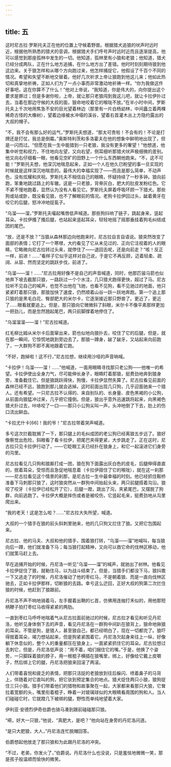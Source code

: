 ```yaml
---
---
---
```

title: 五
---




这时尼古拉·罗斯托夫正在他的位置上守候着野兽。根据猎犬追狼的吠声时远时近，根据他所熟悉的猎犬的音调，根据猎犬手们呼号声时远时近而且逐渐提高，他可以感觉到那座孤林中发生的一切。他知道，孤林里有小狼和老狼；他知道，猎犬已经分成两队，正在什么地方追捕，在什么地方出了差错。他时时刻刻期待狼到他这边来。关于狼怎样和从哪个方向跑过来，他怎样捕捉它，他假设了千百个不同的情况。希望和失望不断地交替着。他好几次祈求上帝让狼跑到他这儿来；他如此热切和真挚地祈祷，正如人们为了一点小事而非常激动地祈祷一样。“你为我做这件好事吧，这在你算不了什么！”他对上帝说，“我知道，你是伟大的，向你提出这个要求是罪过；但是多谢你啦，上帝，就让那只老狼闯到我这儿吧，就让卡拉伊扑过去，当着在那边守候的大叔的面，狠命地咬着它的喉咙不放。”在半小时中间，罗斯托夫上千次地用焦急不安的目光望着林边（那里有一片白杨幼林，中间矗立着两棵稀奇古怪的大橡树），望着边缘被水冲塌的溪谷，望着右首灌木丛上方隐约露出的大叔的帽子。

“不，我不会有那么好的运气，”罗斯托夫想道，“那太可贵啦！不会有的！不论是打牌还是打仗，我总是倒霉。”奥斯特利茨和多洛霍夫在他的想象中鲜明地出现了，但是一闪而过。“但愿在我一生中能猎到一只老狼，我没有更多的奢望！”他想道，他集中听觉和视力，不住地向左望，又向右望，侧耳细听那猎犬吠声极细微的差别。他又向右仔细看一眼，他看见空旷的田野上一个什么东西朝他跑来。“不，这不可能！”罗斯托夫想，他深沉地喘息起来，正如一个人在他久已盼望的事一旦实现的时候就是这样深沉地喘息的。最伟大的幸福实现了——而且是那么简单，不动声色，没有炫耀和庆祝。罗斯托夫不相信自己的眼睛，怀疑持续了一秒多钟。狼向前跑，笨重地跳过路上的车辙。这是一只老狼，背脊灰白，肥大的肚皮发粉红色。它不紧不慢地跑着，显然认为没有人看见它。罗斯托夫屏着呼吸环顾一下猎犬。那些狗或站或卧，既没看见狼，也不了解眼前的情况。老狗卡拉伊回过头，龇着黄牙在咬它的后腿，怒冲冲地捉虱子。

“乌溜——溜，”罗斯托夫嘬起嘴唇低声喊道。那些狗抖响了链子，跳起身来，竖起耳朵。卡拉伊搔了搔后腿，也站起来竖起耳朵，轻轻地摇了摇那垂挂着狗毛纠结成团的尾巴。

“放，还是不放？”当狼从森林那边向他跑来时，尼古拉自言自语说。狼突然改变了面部的表情；它打了一个寒噤，大约看见了它从未见过的、正向它注视着的人的眼睛，它略微向尼古拉转过头来，就停住了——退回去呢，还是向前走？“咳！反正一样，前进！……”看样子它似乎这样对自己说，于是它不再反顾，迈着轻柔、疏阔、从容、然而坚定的跳跃步伐，前进了。

“乌溜——溜！……”尼古拉用好像不是自己的声音喊道，同时，他那匹骏马箭也似地奔下坡去截那只狼，一路跃过一个个水洼，几只猎犬跑得更快，超过了马。尼古拉听不见自己的喊声，也觉不出他在飞驰，也看不见狗，看不见驰过的地面，他只紧紧盯着那只狼，那狼加快了速度，仍然顺着山谷一跃一跃地奔跑。第一个追上那只狼的是黑毛白花、臀部肥大的米尔卡，它逐渐接近那只野兽了。更近了，更近了……眼看就要追上。但是，那只狼向它微微斜了斜眼，米尔卡不像平素那样更加一把劲儿，而是忽然翘起尾巴，两只前脚撑着地停住了。

“乌溜溜溜——溜！”尼古拉喊道。

红毛柳比姆从米尔卡后面窜出来，箭也似地向狼扑去，咬住了它的后腿，但是，就在那一瞬间，它惊慌地跳到旁边去了。那狼一蹲身，龇了龇牙，又站起来向前跑了，一大群狗不即不离地跟着它跑。

“不好，跑掉啦！这不行，”尼古拉想，继续用沙哑的声音呐喊。

“卡拉伊！乌溜——溜！……”他喊道，一面用眼睛寻找那只老公狗——他唯一的希望。卡拉伊使出全身力气，尽可能伸长身子，眼睛盯着那狼，挺费劲地奔到狼身旁，准备截住它。但是狼跳跃得快，狗慢，卡拉伊显然失算了。尼古拉看见前面的森林已经不远，狼跑到那儿就会逃掉。这时前面出现几只狗，几乎迎面驰来一个猎人。还有希望。一只尼古拉不认得的、来自别队的、长身量、皮色黑褐的小公狗，从前面向狼猛冲过来，几乎把它撞倒。但是，狼出乎意外迅速跳将起来，向黑褐色猎犬扑过去，咔哧咬了一口——那只小公狗尖叫一声，头冲地倒了下去，肋上的伤口流出鲜血。

“卡拉尤什卡[66]！我的爷！”尼古拉带着哭声喊道。

多亏这次拦截耽搁了一下，那只腿上的毛纠成团的老公狗已经离狼五步远了。狼好像察觉出危险，斜眼看了看卡拉伊，把尾巴夹得更紧，大步跳走了。正在这时，尼古拉只见卡拉伊行动了，——它眨眼工夫已经扑在狼身上，和它一起滚进它们身旁的沟里。

尼古拉看见几只狗和狼厮打成一团，狼在狗下面露出灰白色的皮毛，后腿伸得直直的，抿着耳朵，受惊而且急促地喘息着（卡拉伊箝住了它的喉咙），就在这一刹那——尼古拉看见这个情景的刹那，是尼古拉一生中最幸福的时刻。他已经抓住鞍桥准备下马刺那只狼了，这时狼突然从一群狗中间抬起头来，两只前腿搭着沟沿。狼咬了咬牙（卡拉伊已经松开了它），后腿一蹬，跳出了沟，夹紧尾巴，又摆脱了狗群，向前逃跑了。卡拉伊大概是摔伤或者是被咬伤，它竖起毛来，挺费劲地从沟里爬出来。

“我的老天！这是怎么啦？……”尼古拉大失所望，喊道。

大叔的一个猎手在狼的前头斜刺里驰来，他的几只狗又拦住了狼。又把它包围起来。

尼古拉、他的马夫、大叔和他的猎手，围着狼打转，“乌溜——溜”地喊叫，每当狼向后一蹲，他们就准备下马；每当狼打起精神，又向可以救它命的伐林区移动，他们就策马赶上去。

早在追捕开始的时候，丹尼洛一听见“乌溜——溜”的喊声，就驰出了树林。他看见卡拉伊捉住了狼，就勒住马，以为战斗结束了。但是，当猎手们都没下马，狼抖擞一下又逃走了的时候，丹尼洛催动了他的枣红马，不是朝着狼、而是一直向伐林区驰去，正如卡拉伊那样，切断狼的去路。幸亏这么迂回，正好大叔的狗第二次拦住狼的时候，他赶到了狼跟前。

丹尼洛不声不响地骑着马，左手握着出鞘的匕首，仿佛用连枷打禾似的，用他那短柄鞭子拍打枣红马收得紧紧的两肋。

一直到枣红马呼呼地喘着气从尼古拉面前驰过的时候，尼古拉才看见和听见丹尼洛，他听见身体倒下去的声音，看见丹尼洛在一群狗中间趴在狼背上，狠命地揪狼的耳朵。不管是狗，是猎人，甚至狼自己，都已经明白了，现在一切都完了。狼吓得抿着耳朵，竭力想站起来，但是狗紧紧围着它。丹尼洛欠起身来往上一纵，好像躺下休息似的，整个人的重量都压在狼身上，一面紧紧抓住它的耳朵。尼古拉想过去刺它，但是，丹尼洛低声说：“用不着，咱们捆住它的嘴，”于是，他换了个姿势，一只脚踩着狼的脖子，用一根棍子横插在狼嘴里，绑上，好像给它戴上皮嚼子，然后绑上它的腿，丹尼洛把狼来回滚了两滚。

人们带着喜悦和疲乏的表情，把那只活捉的老狼放到往后躲闪、喷着鼻子的马背上，伴随着对它直叫的狗，把它驮到预定集合的地点。猎犬捉住两只小狼，狼狗捉住三只小狼。猎手们带着他们的猎物和故事聚在一起，大家都来看那只大狼，它耷拉着宽额的头，嘴里衔着棍子，睁着一对玻璃球似的大眼睛看周围的狗和人。当人们碰碰它时，它就蹬几下被绑的腿，野性而单纯地望着大家。

伊利亚·安德烈伊奇伯爵也骑马凑到跟前碰碰那只狼。

“嗬，好大一只狼，”他说，“真肥大，是吧？”他向站在身旁的丹尼洛问道。

“是只大肥狼，大人，”丹尼洛连忙脱帽回答。

伯爵想起他放走了那只狼和为此跟丹尼洛的冲突。

“不过，老弟，你发火了，”伯爵说。丹尼洛什么也没说，只是羞怯地微微一笑，那是孩子般温顺而愉快的微笑。